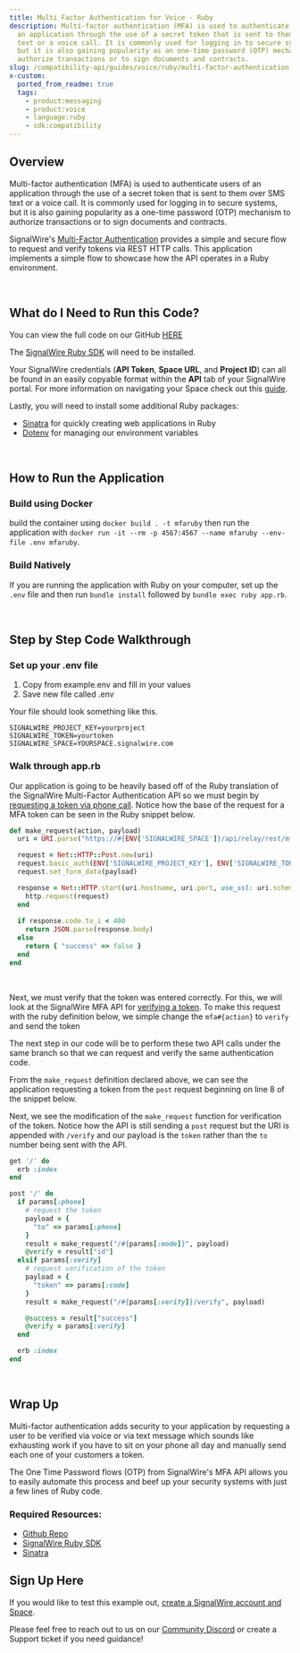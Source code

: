 ---
title: Multi Factor Authentication for Voice - Ruby
description: Multi-factor authentication (MFA) is used to authenticate users of
  an application through the use of a secret token that is sent to them over SMS
  text or a voice call. It is commonly used for logging in to secure systems,
  but it is also gaining popularity as an one-time password (OTP) mechanism to
  authorize transactions or to sign documents and contracts.
slug: /compatibility-api/guides/voice/ruby/multi-factor-authentication
x-custom:
  ported_from_readme: true
  tags:
    - product:messaging
    - product:voice
    - language:ruby
    - sdk:compatibility
---


## Overview

Multi-factor authentication (MFA) is used to authenticate users of an application through the use of a secret token that is sent to them over SMS text or a voice call. It is commonly used for logging in to secure systems, but it is also gaining popularity as a one-time password (OTP) mechanism to authorize transactions or to sign documents and contracts.

SignalWire's [Multi-Factor Authentication](/rest/signalwire-rest/endpoints/space/request-mfa-sms) provides a simple and secure flow to request and verify tokens via REST HTTP calls. This application implements a simple flow to showcase how the API operates in a Ruby environment.

<br/>

What do I Need to Run this Code?
--------------------------------

You can view the full code on our GitHub [HERE](https://github.com/signalwire/guides/tree/main/Voice/Multi-Factor%20Authentication%20in%20Ruby)

The [SignalWire Ruby SDK](/compatibility-api/sdks) will need to be installed.

Your SignalWire credentials (**API Token**, **Space URL**, and **Project ID**) can all be found in an easily copyable format within the **API** tab of your SignalWire portal. For more information on navigating your Space check out this [guide](/platform/dashboard/get-started/explore).

Lastly, you will need to install some additional Ruby packages:

- [Sinatra](https://github.com/sinatra/sinatra) for quickly creating web applications in Ruby
- [Dotenv](https://github.com/bkeepers/dotenv) for managing our environment variables

<br/>

How to Run the Application
--------------------------

### Build using Docker

 build the container using `docker build . -t mfaruby` then run the application with `docker run -it --rm -p 4567:4567 --name mfaruby --env-file .env mfaruby`.

### Build Natively

If you are running the application with Ruby on your computer, set up the `.env` file and then run `bundle install` followed by `bundle exec ruby app.rb`.

<br/>

Step by Step Code Walkthrough
-----------------------------

### Set up your .env file

1. Copy from example.env and fill in your values
2. Save new file called .env

Your file should look something like this.

```text
SIGNALWIRE_PROJECT_KEY=yourproject
SIGNALWIRE_TOKEN=yourtoken
SIGNALWIRE_SPACE=YOURSPACE.signalwire.com
```

### Walk through app.rb

Our application is going to be heavily based off of the Ruby translation of the SignalWire Multi-Factor Authentication API so we must begin by [requesting a token via phone call](/rest/signalwire-rest/endpoints/space/request-mfa-call). Notice how the base of the request for a MFA token can be seen in the Ruby snippet below. 

```ruby
def make_request(action, payload)
  uri = URI.parse("https://#{ENV['SIGNALWIRE_SPACE']}/api/relay/rest/mfa#{action}")

  request = Net::HTTP::Post.new(uri)
  request.basic_auth(ENV['SIGNALWIRE_PROJECT_KEY'], ENV['SIGNALWIRE_TOKEN'])
  request.set_form_data(payload)

  response = Net::HTTP.start(uri.hostname, uri.port, use_ssl: uri.scheme == "https", verify_mode: OpenSSL::SSL::VERIFY_NONE) do |http|
    http.request(request)
  end
  
  if response.code.to_i < 400
    return JSON.parse(response.body)
  else
    return { "success" => false }
  end
end
```

<br/>

Next, we must verify that the token was entered correctly. For this, we will look at the SignalWire MFA API for [verifying a token](/rest/signalwire-rest/endpoints/space/verify-mfa-token). To make this request with the ruby definition below, we simple change the `mfa#{action}` to `verify` and send the token 

The next step in our code will be to perform these two API calls under the same branch so that we can request and verify the same authentication code.

From the `make_request` definition declared above, we can see the application requesting a token from the `post` request beginning on line 8 of the snippet below. 

Next, we see the modification of the `make_request` function for verification of the token. Notice how the API is still sending a `post` request but the URI is appended with `/verify` and our payload is the `token` rather than the `to` number being sent with the API.

```ruby
get '/' do
  erb :index
end

post '/' do
  if params[:phone]
    # request the token
    payload = {
      "to" => params[:phone]
    }
    result = make_request("/#{params[:mode]}", payload)
    @verify = result["id"]
  elsif params[:verify]
    # request verification of the token
    payload = {
      "token" => params[:code]
    }
    result = make_request("/#{params[:verify]}/verify", payload)

    @success = result["success"]
    @verify = params[:verify]
  end

  erb :index
end
```

<br/>

Wrap Up
-------

Multi-factor authentication adds security to your application by requesting a user to be verified via voice or via text message which sounds like exhausting work if you have to sit on your phone all day and manually send each one of your customers a token. 

The One Time Password flows (OTP) from SignalWire's MFA API allows you to easily automate this process and beef up your security systems with just a few lines of Ruby code.

### Required Resources:

- [Github Repo](https://github.com/signalwire/guides/tree/main/Voice/Multi-Factor%20Authentication%20in%20Ruby)
- [SignalWire Ruby SDK](/compatibility-api/sdks)
- [Sinatra](https://github.com/sinatra/sinatra)

Sign Up Here
------------

If you would like to test this example out, [create a SignalWire account and Space](https://m.signalwire.com/signups/new?s=1).

Please feel free to reach out to us on our [Community Discord](https://discord.com/invite/F2WNYTNjuF) or create a Support ticket if you need guidance!
